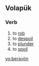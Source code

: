 ==Volapük==

===Verb===
{{infl|vo|verb}}

# to [[rob]]
# to [[despoil]]
# to [[plunder]] 
# to [[spoil]]

[[vo:beravön]]